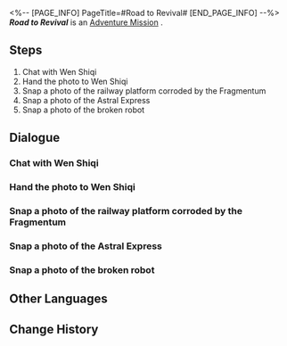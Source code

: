 <%-- [PAGE_INFO]
PageTitle=#Road to Revival#
[END_PAGE_INFO] --%>
{{Stub|Dialogue, characters, and location(s)}}
{{Mission Infobox
|id            = 2000132
|title         = 
|image         = Mission Road to Revival.png
|type          = Adventure
|event_name    = 
|chapter       = 
|requirements  = [[Adventure Mission]] ''[[Road to Revival]]'' completed
|summary       = <!--official mission summary from Fate's Atlas-->
|characters    = <!--characters that appear in this mission-->
|startLocation = <!--location as it intially appears on the mission screen-->
|world         = <!--i.e. Penacony-->
|area          = <!--i.e. A Child's Dream-->
|prev          = 
|next          = 
|exp           = 100
|credits       = 4000
|stellarJade   = 
|other         = {{Card List|Adventure Log*2; Hertareum*50|delim=;}}
}}
'''''Road to Revival''''' is an [[Adventure Mission]]<!--in [world]-->.

==Steps==
# Chat with Wen Shiqi
# Hand the photo to Wen Shiqi
# Snap a photo of the railway platform corroded by the Fragmentum
# Snap a photo of the Astral Express
# Snap a photo of the broken robot

<!--
==Gameplay Notes==

--><!--
==Trial Character==

-->
==Dialogue==
{{Stub Dialogue}}
===Chat with Wen Shiqi===
{{Mission Description|type=adventure|location=<!--to be added-->|Renovations aboard the space station are proceeding everywhere at a measured pace, be it in the base zone or on the railway platform.<br />Several researchers seem to have encountered some issues. Go and find out what happened.}}
{{Dialogue Start}}
:{{tx}}
{{Dialogue End}}

===Hand the photo to Wen Shiqi===
{{Mission Description|type=adventure|location=<!--to be added-->|update|You've completed Wen Shiqi's assignment, and it's time to hand him the photos capturing all the damaged assets on the railway platform.}}
{{Dialogue Start}}
:{{tx}}
{{Dialogue End}}

===Snap a photo of the railway platform corroded by the Fragmentum===
{{Mission Description|type=adventure|location=<!--to be added-->|update|Wen Shiqi in the Department of Implement Arts has been tasked by the IPC with making a damage report of all the assets in the space station.<br />He asked you to snap some photos of assets around the railway platform. Take a picture of the platform corroded by Fragmentum.}}
{{Dialogue Start}}
:{{tx}}
{{Dialogue End}}

===Snap a photo of the Astral Express===
{{Mission Description|type=adventure|location=<!--to be added-->|update|Wen Shiqi in the Department of Implement Arts has been tasked by the IPC with compiling a damage report of all the assets in the space station.<br />He asked you to snap some photos of assets around the railway platform. Try taking a photo of the Astral Express.}}
{{Dialogue Start}}
:{{tx}}
{{Dialogue End}}

===Snap a photo of the broken robot===
{{Mission Description|type=adventure|location=<!--to be added-->|update|Wen Shiqi in the Department of Implement Arts has been tasked by the IPC with compiling a damage report of all the assets in the space station.<br />He asked you to snap some photos of assets around the railway platform. Try taking a photo of the broken robot.}}
{{Dialogue Start}}
:{{tx}}
{{Dialogue End}}

==Other Languages==
{{Other Languages
|en   = Road to Revival
|zhs  = 复兴之路
|zht  = 復興之路
|ja   = 復興の路
|ko   = 부흥의 길
|es   = El camino del renacimiento
|fr   = La route vers la renaissance
|ru   = Дорога возрождения
|th   = เส้นทางแห่งความรุ่งเรือง
|vi   = Con Đường Phục Hưng
|de   = Weg zur Wiederbelebung
|id   = Jalan Kebangkitan
|pt   = Estrada para o Renascimento
}}

==Change History==
{{Change History|1.0}}
